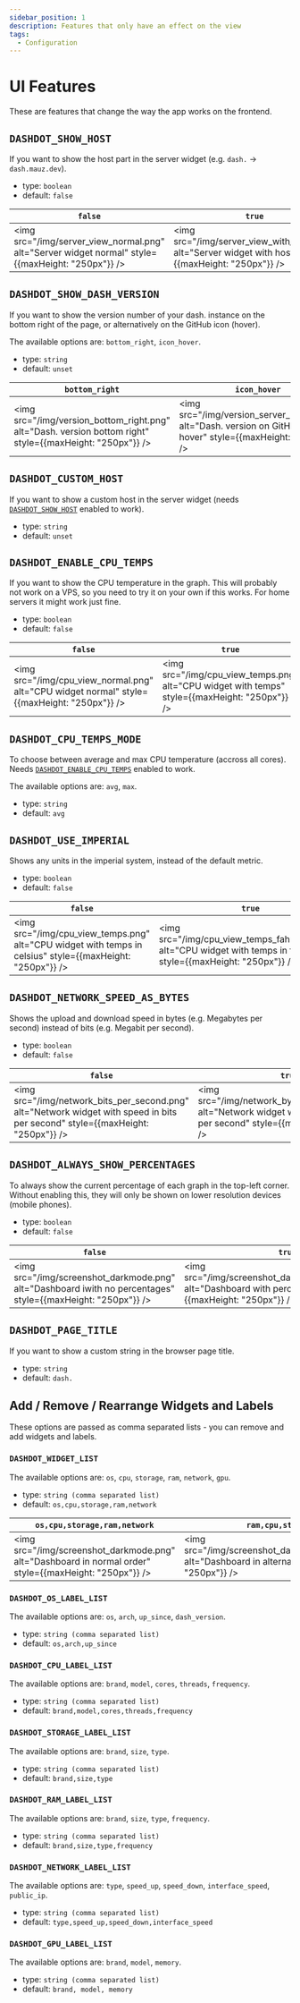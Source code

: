 ```yaml
---
sidebar_position: 1
description: Features that only have an effect on the view
tags:
  - Configuration
---
```


# UI Features

These are features that change the way the app works on the frontend.

## `DASHDOT_SHOW_HOST`

If you want to show the host part in the server widget (e.g. `dash.` -> `dash.mauz.dev`).

- type: `boolean`
- default: `false`

| `false`                                                                                           | `true`                                                                                                  |
| ------------------------------------------------------------------------------------------------- | ------------------------------------------------------------------------------------------------------- |
| <img src="/img/server_view_normal.png" alt="Server widget normal" style={{maxHeight: "250px"}} /> | <img src="/img/server_view_with_host.png" alt="Server widget with host" style={{maxHeight: "250px"}} /> |

## `DASHDOT_SHOW_DASH_VERSION`

If you want to show the version number of your dash. instance on the bottom right of the page, or alternatively on the GitHub icon (hover).

The available options are: `bottom_right`, `icon_hover`.

- type: `string`
- default: `unset`

| `bottom_right`                                                                                            | `icon_hover`                                                                                                      |
| --------------------------------------------------------------------------------------------------------- | ----------------------------------------------------------------------------------------------------------------- |
| <img src="/img/version_bottom_right.png" alt="Dash. version bottom right" style={{maxHeight: "250px"}} /> | <img src="/img/version_server_hover.png" alt="Dash. version on GitHub icon hover" style={{maxHeight: "250px"}} /> |

## `DASHDOT_CUSTOM_HOST`

If you want to show a custom host in the server widget (needs [`DASHDOT_SHOW_HOST`](./ui-features#dashdot_show_host) enabled to work).

- type: `string`
- default: `unset`

## `DASHDOT_ENABLE_CPU_TEMPS`

If you want to show the CPU temperature in the graph. This will probably not work on a VPS, so you need to try it on your own if this works. For home servers it might work just fine.

- type: `boolean`
- default: `false`

| `false`                                                                                     | `true`                                                                                         |
| ------------------------------------------------------------------------------------------- | ---------------------------------------------------------------------------------------------- |
| <img src="/img/cpu_view_normal.png" alt="CPU widget normal" style={{maxHeight: "250px"}} /> | <img src="/img/cpu_view_temps.png" alt="CPU widget with temps" style={{maxHeight: "250px"}} /> |

## `DASHDOT_CPU_TEMPS_MODE`

To choose between average and max CPU temperature (accross all cores). Needs [`DASHDOT_ENABLE_CPU_TEMPS`](./ui-features#dashdot_enable_cpu_temps) enabled to work.

The available options are: `avg`, `max`.

- type: `string`
- default: `avg`

## `DASHDOT_USE_IMPERIAL`

Shows any units in the imperial system, instead of the default metric.

- type: `boolean`
- default: `false`

| `false`                                                                                                   | `true`                                                                                                                  |
| --------------------------------------------------------------------------------------------------------- | ----------------------------------------------------------------------------------------------------------------------- |
| <img src="/img/cpu_view_temps.png" alt="CPU widget with temps in celsius" style={{maxHeight: "250px"}} /> | <img src="/img/cpu_view_temps_fahrenheit.png" alt="CPU widget with temps in fahrenheit" style={{maxHeight: "250px"}} /> |

## `DASHDOT_NETWORK_SPEED_AS_BYTES`

Shows the upload and download speed in bytes (e.g. Megabytes per second) instead of bits (e.g. Megabit per second).

- type: `boolean`
- default: `false`

| `false`                                                                                                                        | `true`                                                                                                                           |
| ------------------------------------------------------------------------------------------------------------------------------ | -------------------------------------------------------------------------------------------------------------------------------- |
| <img src="/img/network_bits_per_second.png" alt="Network widget with speed in bits per second" style={{maxHeight: "250px"}} /> | <img src="/img/network_bytes_per_second.png" alt="Network widget with speed in bytes per second" style={{maxHeight: "250px"}} /> |

## `DASHDOT_ALWAYS_SHOW_PERCENTAGES`

To always show the current percentage of each graph in the top-left corner. Without enabling this,
they will only be shown on lower resolution devices (mobile phones).

- type: `boolean`
- default: `false`

| `false`                                                                                                      | `true`                                                                                                             |
| ------------------------------------------------------------------------------------------------------------ | ------------------------------------------------------------------------------------------------------------------ |
| <img src="/img/screenshot_darkmode.png" alt="Dashboard iwith no percentages" style={{maxHeight: "250px"}} /> | <img src="/img/screenshot_darkmode_with_perc.png" alt="Dashboard with percentages" style={{maxHeight: "250px"}} /> |

## `DASHDOT_PAGE_TITLE`

If you want to show a custom string in the browser page title.

- type: `string`
- default: `dash.`

## Add / Remove / Rearrange Widgets and Labels

These options are passed as comma separated lists - you can remove and add widgets and labels.

### `DASHDOT_WIDGET_LIST`

The available options are: `os`, `cpu`, `storage`, `ram`, `network`, `gpu`.

- type: `string (comma separated list)`
- default: `os,cpu,storage,ram,network`

| `os,cpu,storage,ram,network`                                                                            | `ram,cpu,storage,network`                                                                                                  |
| ------------------------------------------------------------------------------------------------------- | -------------------------------------------------------------------------------------------------------------------------- |
| <img src="/img/screenshot_darkmode.png" alt="Dashboard in normal order" style={{maxHeight: "250px"}} /> | <img src="/img/screenshot_darkmode_alternate_order.png" alt="Dashboard in alternate order" style={{maxHeight: "250px"}} /> |

### `DASHDOT_OS_LABEL_LIST`

The available options are: `os`, `arch`, `up_since`, `dash_version`.

- type: `string (comma separated list)`
- default: `os,arch,up_since`

### `DASHDOT_CPU_LABEL_LIST`

The available options are: `brand`, `model`, `cores`, `threads`, `frequency`.

- type: `string (comma separated list)`
- default: `brand,model,cores,threads,frequency`

### `DASHDOT_STORAGE_LABEL_LIST`

The available options are: `brand`, `size`, `type`.

- type: `string (comma separated list)`
- default: `brand,size,type`

### `DASHDOT_RAM_LABEL_LIST`

The available options are: `brand`, `size`, `type`, `frequency`.

- type: `string (comma separated list)`
- default: `brand,size,type,frequency`

### `DASHDOT_NETWORK_LABEL_LIST`

The available options are: `type`, `speed_up`, `speed_down`, `interface_speed`, `public_ip`.

- type: `string (comma separated list)`
- default: `type,speed_up,speed_down,interface_speed`

### `DASHDOT_GPU_LABEL_LIST`

The available options are: `brand`, `model`, `memory`.

- type: `string (comma separated list)`
- default: `brand, model, memory`
